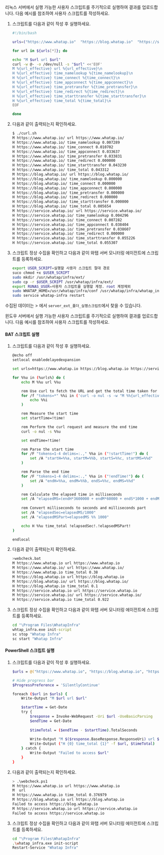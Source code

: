 <Tabs groupId='server-user-script'>

<TabItem value="lxs" label="Linux Shell"> 

리눅스 서버에서 실행 가능한 사용자 스크립트를 주기적으로 실행하여 결과를 업로드합니다. 다음 예시를 참조하여 사용자 스크립트를 작성하세요.

1. 스크립트를 다음과 같이 작성 후 실행하세요.

    ```bash title='Linux Shell'
    #!/bin/bash

    urls=("https://www.whatap.io"  "https://blog.whatap.io"  "https://service.whatap.io")

    for url in ${urls[*]}; do

    echo "M $url url $url"
    curl -w @- -o /dev/null -s "$url" <<'EOF'
    M %{url_effective} url %{url_effective}\n
    H %{url_effective} time_namelookup %{time_namelookup}\n
    H %{url_effective} time_connect %{time_connect}\n
    H %{url_effective} time_appconnect %{time_appconnect}\n
    H %{url_effective} time_pretransfer %{time_pretransfer}\n
    H %{url_effective} time_redirect %{time_redirect}\n
    H %{url_effective} time_starttransfer %{time_starttransfer}\n
    H %{url_effective} time_total %{time_total}\n
    EOF

    done
    ```

2. 다음과 같이 출력되는지 확인하세요.

    ```bash title='Linux Shell'
    $ ./curl.sh
    M https://www.whatap.io/ url https://www.whatap.io/
    H https://www.whatap.io/ time_namelookup 0.007289
    H https://www.whatap.io/ time_connect 0.010702
    H https://www.whatap.io/ time_appconnect 0.033637
    H https://www.whatap.io/ time_pretransfer 0.033831
    H https://www.whatap.io/ time_redirect 0.000000
    H https://www.whatap.io/ time_starttransfer 0.043230
    H https://www.whatap.io/ time_total 0.043312
    M https://blog.whatap.io/ url https://blog.whatap.io/
    H https://blog.whatap.io/ time_namelookup 0.000000
    H https://blog.whatap.io/ time_connect 0.000000
    H https://blog.whatap.io/ time_appconnect 0.000000
    H https://blog.whatap.io/ time_pretransfer 0.000000
    H https://blog.whatap.io/ time_redirect 0.000000
    H https://blog.whatap.io/ time_starttransfer 0.000000
    H https://blog.whatap.io/ time_total 0.005654
    M https://service.whatap.io/ url https://service.whatap.io/
    H https://service.whatap.io/ time_namelookup 0.004296
    H https://service.whatap.io/ time_connect 0.007282
    H https://service.whatap.io/ time_appconnect 0.038404
    H https://service.whatap.io/ time_pretransfer 0.038607
    H https://service.whatap.io/ time_redirect 0.000000
    H https://service.whatap.io/ time_starttransfer 0.055226
    H https://service.whatap.io/ time_total 0.055307
    ```

3. 스크립트 정상 수집을 확인하고 다음과 같이 와탭 서버 모니터링 에이전트에 스크립트를 등록하세요.

    ```bash title='Linux Shell'
    export USER_SCRIPT=실행할 사용자 스크립트 절대 경로
    suco chmod +x $USER_SCRIPT
    sudo mkdir /usr/whatap/infra/ext/
    sudo cp -r $USER_SCRIPT /usr/whatap/infra/ext/
    export RUNAS_USER=사용자 스크립트를 실행할 계정. root 계정제외
    sudo WHATAP_HOME=/usr/whatap/infra/conf /usr/whatap/infra/whatap_infrad --user=$RUNAS_USER init-script
    sudo service whatap-infra restart
    ```

수집된 데이터는 <Cmdname sid="side_analysis" className="uitext" /> &gt; <Cmdname sid="side_counter" className="uitext" />에서 <Cmdname sid="category" className="uitext" /> `server_ext_폴더_실행스크립트`에서 찾을 수 있습니다.

</TabItem>

<TabItem value="wps" label="Windows Powershell">

윈도우 서버에서 실행 가능한 사용자 스크립트를 주기적으로 실행하여 결과를 업로드합니다. 다음 예시를 참조하여 사용자 스크립트를 작성하세요.

<Tabs groupId='server-user-script'>

<TabItem value="wps" label="BAT">

#### BAT 스크립트 실행 

1. 스크립트를 다음과 같이 작성 후 실행하세요.

    ```bash title='BAT'
    @echo off
    setlocal enabledelayedexpansion

    set urls=https://www.whatap.io https://blog.whatap.io https://service.whatap.io

    for %%u in (%urls%) do (
        echo M %%u url %%u

        rem Use curl to fetch the URL and get the total time taken for the request
        for /f "tokens=*" %%i in ('curl -o nul -s -w "M %%{url_effective} url %%{url_effective}" %%u') do (
            echo %%i
        )

        rem Measure the start time
        set startTime=!time!

        rem Perform the curl request and measure the end time
        curl -o nul -s %%u

        set endTime=!time!

        rem Parse the start time
        for /F "tokens=1-4 delims=:.," %%a in ("!startTime!") do (
            set /A "startH=%%a, startM=%%b, startS=%%c, startMS=%%d"
        )

        rem Parse the end time
        for /F "tokens=1-4 delims=:.," %%a in ("!endTime!") do (
            set /A "endH=%%a, endM=%%b, endS=%%c, endMS=%%d"
        )

        rem Calculate the elapsed time in milliseconds
        set /A "elapsedMS=(endH*3600000 + endM*60000 + endS*1000 + endMS) - (startH*3600000 + startM*60000 + startS*1000 + startMS)"
        
        rem Convert milliseconds to seconds and milliseconds part
        set /A "elapsedSec=elapsedMS/1000"
        set /A "elapsedMSPart=elapsedMS %% 1000"

        echo H %%u time_total !elapsedSec!.!elapsedMSPart!
    )

    endlocal
    ```

2. 다음과 같이 출력되는지 확인하세요.

    ```bash title='BAT'
    >webcheck.bat
    M https://www.whatap.io url https://www.whatap.io
    M https://www.whatap.io/ url https://www.whatap.io/
    H https://www.whatap.io time_total 0.38
    M https://blog.whatap.io url https://blog.whatap.io
    M https://blog.whatap.io/ url https://blog.whatap.io/
    H https://blog.whatap.io time_total 0.1
    M https://service.whatap.io url https://service.whatap.io
    M https://service.whatap.io/ url https://service.whatap.io/
    H https://service.whatap.io time_total 0.922
    ```

3. 스크립트 정상 수집을 확인하고 다음과 같이 와탭 서버 모니터링 에이전트에 스크립트를 등록하세요.

    ```bat title='BAT'
    cd "\Program Files\WhatapInfra"
    whtap_infra.exe init-script
    sc stop "Whatap Infra"
    sc start "Whatap Infra"
    ```

</TabItem>

<TabItem value="wps2" label="PowerShell">

#### PowerShell 스크립트 실행

1. 스크립트를 다음과 같이 작성 후 실행하세요.

    ```bash title='PowerShell'
    $urls = @("https://www.whatap.io", "https://blog.whatap.io", "https://service.whatap.io")

    # Hide progress bar
    $ProgressPreference = 'SilentlyContinue'

    foreach ($url in $urls) {
        Write-Output "M $url url $url"

        $startTime = Get-Date
        try {
            $response = Invoke-WebRequest -Uri $url -UseBasicParsing
            $endTime = Get-Date
            
            $timeTotal = ($endTime - $startTime).TotalSeconds
            
            Write-Output "M $($response.BaseResponse.ResponseUri) url $($response.BaseResponse.ResponseUri)"
            Write-Output ("H {0} time_total {1}" -f $url, $timeTotal)
        } catch {
            Write-Output "Failed to access $url"
        }
    }
    ```

2. 다음과 같이 출력되는지 확인하세요.

    ```bash title='PowerShell'
    > .\webcheck.ps1                     
    M https://www.whatap.io url https://www.whatap.io
    M  url 
    H https://www.whatap.io time_total 0.376979
    M https://blog.whatap.io url https://blog.whatap.io
    Failed to access https://blog.whatap.io
    M https://service.whatap.io url https://service.whatap.io
    Failed to access https://service.whatap.io
    ```

3. 스크립트 정상 수집을 확인하고 다음과 같이 와탭 서버 모니터링 에이전트에 스크립트를 등록하세요.

    ```bash title='PowerShell'
    cd "\Program Files\WhatapInfra"
    .\whatap_infra.exe init-script
    Restart-Service "Whatap Infra"
    ```

</TabItem>

</Tabs>


</TabItem>


</Tabs>